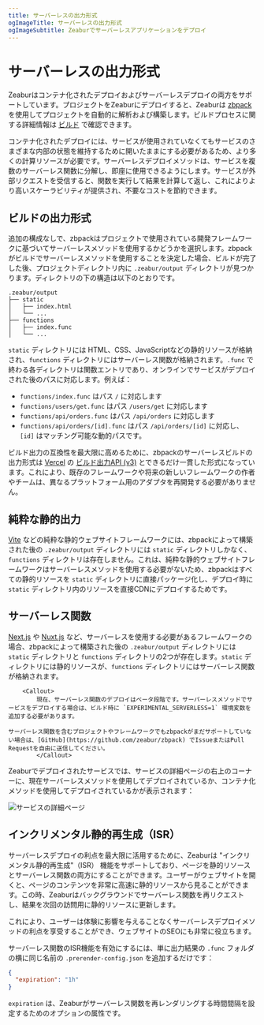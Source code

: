 ```yaml
---
title: サーバーレスの出力形式
ogImageTitle: サーバーレスの出力形式
ogImageSubtitle: Zeaburでサーバーレスアプリケーションをデプロイ
---
```



# サーバーレスの出力形式

Zeaburはコンテナ化されたデプロイおよびサーバーレスデプロイの両方をサポートしています。プロジェクトをZeaburにデプロイすると、Zeaburは [zbpack](https://github.com/zeabur/zbpack) を使用してプロジェクトを自動的に解析および構築します。ビルドプロセスに関する詳細情報は [ビルド](./builds) で確認できます。

コンテナ化されたデプロイには、サービスが使用されていなくてもサービスのさまざまな内部の状態を維持するために開いたままにする必要があるため、より多くの計算リソースが必要です。サーバーレスデプロイメソッドは、サービスを複数のサーバーレス関数に分解し、即座に使用できるようにします。サービスが外部リクエストを受信すると、関数を実行して結果を計算して返し、これによりより高いスケーラビリティが提供され、不要なコストを節約できます。

## ビルドの出力形式

追加の構成なしで、zbpackはプロジェクトで使用されている開発フレームワークに基づいてサーバーレスメソッドを使用するかどうかを選択します。zbpackがビルドでサーバーレスメソッドを使用することを決定した場合、ビルドが完了した後、プロジェクトディレクトリ内に `.zeabur/output` ディレクトリが見つかります。ディレクトリの下の構造は以下のとおりです。

```
.zeabur/output
├── static
│   ├── index.html
│   └── ...
├── functions
│   ├── index.func
│   └── ...
```

`static` ディレクトリには HTML、CSS、JavaScriptなどの静的リソースが格納され、`functions` ディレクトリにはサーバーレス関数が格納されます。`.func` で終わる各ディレクトリは関数エントリであり、オンラインでサービスがデプロイされた後のパスに対応します。例えば：

- `functions/index.func` はパス `/` に対応します
- `functions/users/get.func` はパス `/users/get` に対応します
- `functions/api/orders.func` はパス `/api/orders` に対応します
- `functions/api/orders/[id].func` はパス `/api/orders/[id]` に対応し、`[id]` はマッチング可能な動的パスです。

ビルド出力の互換性を最大限に高めるために、zbpackのサーバーレスビルドの出力形式は [Vercel](https://vercel.com/) の [ビルド出力API (v3)](https://vercel.com/docs/build-output-api/v3) とできるだけ一貫した形式になっています。これにより、既存のフレームワークや将来の新しいフレームワークの作者やチームは、異なるプラットフォーム用のアダプタを再開発する必要がありません。

## 純粋な静的出力

[Vite](https://vitejs.dev/) などの純粋な静的ウェブサイトフレームワークには、zbpackによって構築された後の `.zeabur/output` ディレクトリには `static` ディレクトリしかなく、`functions` ディレクトリは存在しません。これは、純粋な静的ウェブサイトフレームワークはサーバーレスメソッドを使用する必要がないため、zbpackはすべての静的リソースを `static` ディレクトリに直接パッケージ化し、デプロイ時に `static` ディレクトリ内のリソースを直接CDNにデプロイするためです。

## サーバーレス関数

[Next.js](https://nextjs.org/) や [Nuxt.js](https://nuxtjs.org/) など、サーバーレスを使用する必要があるフレームワークの場合、zbpackによって構築された後の `.zeabur/output` ディレクトリには `static` ディレクトリと `functions` ディレクトリの2つが存在します。`static` ディレクトリには静的リソースが、`functions` ディレクトリにはサーバーレス関数が格納されます。

        <Callout>
            現在、サーバーレス関数のデプロイはベータ段階です。サーバーレスメソッドでサービスをデプロイする場合は、ビルド時に `EXPERIMENTAL_SERVERLESS=1` 環境変数を追加する必要があります。

    サーバーレス関数を含むプロジェクトやフレームワークでもzbpackがまだサポートしていない場合は、[GitHub](https://github.com/zeabur/zbpack) でIssueまたはPull Requestを自由に送信してください。
            </Callout>

Zeaburでデプロイされたサービスでは、サービスの詳細ページの右上のコーナーに、現在サーバーレスメソッドを使用してデプロイされているか、コンテナ化メソッドを使用してデプロイされているかが表示されます：

![サービスの詳細ページ](/advanced/serverless.png)

## インクリメンタル静的再生成（ISR）

サーバーレスデプロイの利点を最大限に活用するために、Zeaburは "インクリメンタル静的再生成"（ISR） 機能をサポートしており、ページを静的リソースとサーバーレス関数の両方にすることができます。ユーザーがウェブサイトを開くと、ページのコンテンツを非常に高速に静的リソースから見ることができます。この時、Zeaburはバックグラウンドでサーバーレス関数を再リクエストし、結果を次回の訪問用に静的リソースに更新します。

これにより、ユーザーは体験に影響を与えることなくサーバーレスデプロイメソッドの利点を享受することができ、ウェブサイトのSEOにも非常に役立ちます。

サーバーレス関数のISR機能を有効にするには、単に出力結果の `.func` フォルダの横に同じ名前の `.prerender-config.json` を追加するだけです：

```json
{
  "expiration": "1h"
}
```

`expiration` は、Zeaburがサーバーレス関数を再レンダリングする時間間隔を設定するためのオプションの属性です。